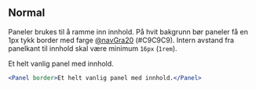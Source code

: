 
## Normal

Paneler brukes til å ramme inn innhold. På hvit bakgrunn bør paneler få en 1px tykk border med farge
[@navGra20](/resources/colors) (#C9C9C9). Intern avstand fra panelkant til innhold skal være
minimum `16px` (`1rem`).

<Example>
  <Panel border>Et helt vanlig panel med innhold.</Panel>
</Example>

```jsx
<Panel border>Et helt vanlig panel med innhold.</Panel>
```

